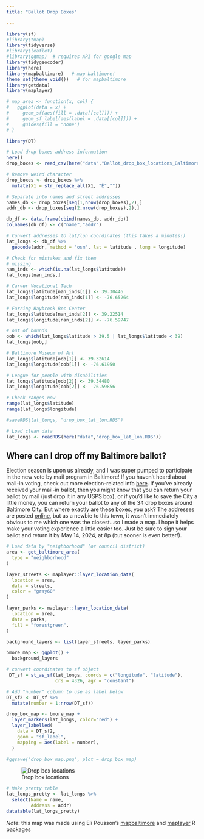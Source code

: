 ```yaml
---
title: "Ballot Drop Boxes"

---
```


```r
library(sf)
#library(tmap)
library(tidyverse)
#library(leaflet)
#library(ggmap)  # requires API for google map
library(tidygeocoder)
library(here)
library(mapbaltimore)   # map baltimore!
theme_set(theme_void())   # for mapbaltimore
library(getdata)
library(maplayer)

# map_area <- function(x, col) {
#   ggplot(data = x) +
#     geom_sf(aes(fill = .data[[col]])) +
#     geom_sf_label(aes(label = .data[[col]])) +
#     guides(fill = "none")
# }

library(DT)
```

```r
# Load drop boxes address information
here()
drop_boxes <- read_csv(here("data","Ballot_drop_box_locations_Baltimore_2024.csv"), locale=locale(encoding="latin1"), col_names = FALSE)

# Remove weird character
drop_boxes <- drop_boxes %>%
  mutate(X1 = str_replace_all(X1, "Ê",""))

# Separate into names and street addresses
names_db <- drop_boxes[seq(1,nrow(drop_boxes),2),]
addr_db <- drop_boxes[seq(2,nrow(drop_boxes),2),]

db_df <- data.frame(cbind(names_db, addr_db))
colnames(db_df) <- c("name","addr")

# Convert addresses to lat/lon coordinates (this takes a minutes!)
lat_longs <- db_df %>%
  geocode(addr, method = 'osm', lat = latitude , long = longitude)

# Check for mistakes and fix them
# missing
nan_inds <- which(is.na(lat_longs$latitude))
lat_longs[nan_inds,]

# Carver Vocational Tech
lat_longs$latitude[nan_inds[1]] <- 39.30446
lat_longs$longitude[nan_inds[1]] <- -76.65264

# Farring Baybrook Rec Center
lat_longs$latitude[nan_inds[2]] <- 39.22514
lat_longs$longitude[nan_inds[2]] <- -76.59747

# out of bounds
oob <- which(lat_longs$latitude > 39.5 | lat_longs$latitude < 39)
lat_longs[oob,]

# Baltimore Museum of Art
lat_longs$latitude[oob[1]] <- 39.32614
lat_longs$longitude[oob[1]] <- -76.61950

# League for people with disabilities
lat_longs$latitude[oob[2]] <- 39.34480
lat_longs$longitude[oob[2]] <- -76.59856

# Check ranges now
range(lat_longs$latitude)
range(lat_longs$longitude)

#saveRDS(lat_longs, "drop_box_lat_lon.RDS")

```

```r
# Load clean data
lat_longs <- readRDS(here("data","drop_box_lat_lon.RDS"))
```
## Where can I drop off my Baltimore ballot?

Election season is upon us already, and I was super pumped to participate in the new vote by mail program in Baltimore! If you haven't heard about mail-in voting, check out more election-related info [here](https://boe.baltimorecity.gov/boe-resources). If you've already received your mail-in ballot, then you might know that you can return your ballot by mail (just drop it in any USPS box), or if you'd like to save the City a little money, you can return your ballot to any of the 34 drop boxes around Baltimore City. But where exactly are these boxes, you ask? The addresses are posted [online](https://boe.baltimorecity.gov/sites/default/files/ballot%20drop%20off%20locations-2024.pdf), but as a newbie to this town, it wasn't immediately obvious to me which one was the closest...so I made a map. I hope it helps make your voting experience a little easier too. Just be sure to sign your ballot and return it by May 14, 2024, at 8p (but sooner is even better!).

```r
# Load data by "neighborhood" (or council district)
area <- get_baltimore_area(
  type = "neighborhood"
)

layer_streets <- maplayer::layer_location_data(
  location = area,
  data = streets,
  color = "gray60"
)

layer_parks <- maplayer::layer_location_data(
  location = area,
  data = parks,
  fill = "forestgreen",
)

background_layers <- list(layer_streets, layer_parks)

bmore_map <- ggplot() +
  background_layers

```

```r
# convert coordinates to sf object
 DT_sf = st_as_sf(lat_longs, coords = c("longitude", "latitude"), 
                  crs = 4326, agr = "constant")

# Add "number" column to use as label below
DT_sf2 <- DT_sf %>%
  mutate(number = 1:nrow(DT_sf))

drop_box_map <- bmore_map +
  layer_markers(lat_longs, color="red") +
  layer_labelled(
    data = DT_sf2,
    geom = "sf_label",
    mapping = aes(label = number),
  )

#ggsave("drop_box_map.png", plot = drop_box_map)
```
![Drop box locations](drop_box_map.png)



```r
# Make pretty table
lat_longs_pretty <- lat_longs %>%
  select(Name = name,
         Address = addr) 
datatable(lat_longs_pretty)

```

*Note*: this map was made using Eli Pousson's [mapbaltimore](https://elipousson.github.io/mapbaltimore/) and [maplayer](https://elipousson.github.io/maplayer/index.html) R packages
